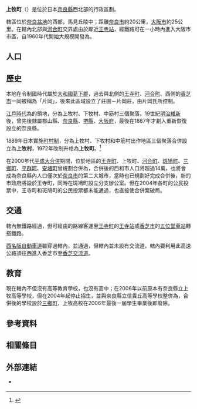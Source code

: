 {{日本町村
| 自治體名   = 上牧
| 町村       = 町
| 圖像       = [[File:Kataokaj5.jpg|240px]]
| 圖像說明   = [[片岡城|片岡城]]（下牧城）遺跡
| 町村章     = [[File:Emblem_of_Kanmaki,_Nara.svg|100px]]
| 町村旗     = [[File:Flag_of_Kanmaki_Nara.JPG|100px]]
| 日文原名   = 上牧町
| 平假名     = かんまきちょう
| 羅馬字拼音 = Kanmaki-chō
| 都道府縣   = 奈良縣
| 支廳       =
| 郡         = 北葛城郡
| 編號       = 29424-1
| 面積       = 6.14
| 邊界未定   =
| 人口       = 22,349<ref>{{Cite web| url=http://www.town.kanmaki.nara.jp/| title=關於上牧町| publisher=上牧町公所| language=ja| accessdate=2019-09-27| archive-date=2020-10-22| archive-url=https://web.archive.org/web/20201022000513/https://www.town.kanmaki.nara.jp/| dead-url=no}}</ref>
| 統計時間   = 2019年8月31日
| 自治體     = [[香芝市|香芝市]]、[[王寺町|王寺町]]、[[河合町|河合町]]、[[廣陵町|廣陵町]]
| 樹         = [[羅漢松|羅漢松]]
| 花         = [[百合|百合]]
| 鳥         =
| 其他象徵物 =
| 其他象徵   =
| 首長       = 今中富夫
| 卸任日期   = 2021年3月22日
| 議員數     = 12
| 郵遞區號   = 639-0293
| 所在地     = 北葛城郡上牧町上牧3350番地
| 電話號碼   = 745-76-1001
| 外部連結   = {{url|https://www.town.kanmaki.nara.jp/}}
| 地圖       = [[File:Kanmaki_in_Nara_Prefecture_Ja.svg|250px]]
| 註記       = 
}}

'''上牧町'''（{{jpn|j=上牧町|hg=かんまきちょう|rm=Kanmaki chō|f=y}}）是位於日本[[奈良縣|奈良縣]]西北部的行政區劃。

轄區位於[[奈良盆地|奈良盆地]]的西部，馬見丘陵中；距離[[奈良市|奈良市]]約20公里，[[大阪市|大阪市]]約25公里。在轄內北部與[[河合町|河合町]]交界處由於鄰近[[王寺站_(日本)|王寺站]]，經鐵路可在一小時內進入大阪市市區，自1960年代開始大規模開發為{{Tsl|ja|西大和ニュータウン|西大和新市鎮}}。

== 人口 ==
{{日本人口統計|location=Kanmaki, Nara|code=29424|name=上牧町}}

== 歷史 ==

本地在令制國時代屬於[[大和國|大和國]][[葛下郡|葛下郡]]，過去與北側的[[王寺町|王寺町]]、[[河合町|河合町]]、西側的[[香芝市|香芝市]]一同被稱為「片岡」，後來此區域設立了莊園－片岡莊，由片岡氏所控制。

[[江戶時代|江戶時代]]為{{Tsl|ja|郡山藩}}的領地，分為上牧村、下牧村、中筋村三個聚落，19世紀[[明治維新|明治維新]]後，曾先後隸屬郡山縣、[[奈良縣|奈良縣]]、[[堺縣|堺縣]]、[[大阪府|大阪府]]，最後在1887年才劃入重新恢復設立的奈良縣。

1889年日本實施[[町村制|町村制]]，分為上牧村、下牧村和中筋村出作地區三個聚落合併設立為'''上牧村'''，1972年改制升格為'''上牧町'''。<ref>{{Cite web| url=https://www.town.kanmaki.nara.jp/town/aisatsu-profile| title=町長挨拶・町のプロフィール| publisher=上牧町公所| language=ja| accessdate=2019-09-27| archive-date=2019-09-27| archive-url=https://web.archive.org/web/20190927043138/https://www.town.kanmaki.nara.jp/town/aisatsu-profile| dead-url=no}}</ref>

在2000年代[[平成大合併|平成大合併]]期間，位於{{Tsl|ja|西和}}地區的[[王寺町|王寺町]]、上牧町、[[河合町|河合町]]、[[斑鳩町|斑鳩町]]、[[三鄉町|三鄉町]]、[[平群町|平群町]]、[[安堵町|安堵町]]曾規劃合併為{{Tsl|ja|西和市}}，合併後的西和市人口將超過14萬，也將會成為奈良縣內人口僅次於[[奈良市|奈良市]]的第二大城市，當時也已規劃好完成合併後，新的市政府將設於王寺町，同時在斑鳩町設立分支辦公室。但在2004年各町的公民投票中，王寺町和斑鳩町的公民投票都未能通過，也直接使合併案破局。

== 交通 ==

轄內無鐵路經過，但可經由{{Tsl|ja|奈良交通}}的路線客運至[[王寺町|王寺町]]的[[王寺站_(日本)|王寺站]]或[[香芝市|香芝市]]的[[五位堂車站|五位堂車站]]轉搭鐵路。

[[西名阪自動車道|西名阪自動車道]]雖穿過轄內，並通過{{Tsl|ja|西大和ニュータウン|西大和新市鎮}}，但轄內並未設有交流道，轄內要利用此高速公路須往西進入香芝市至[[香芝交流道|香芝交流道]]。

== 教育 ==

現在轄內不但沒有高等教育學校，也沒有高中；在2006年以前原本有奈良縣立上牧高等學校，但在2004年起停止招生，並與奈良縣立信貴丘高等學校整併為{{Tsl|ja|奈良県立西和清陵高等学校|奈良縣立西和清陵高等學校}}，合併後的學校設於[[三鄉町|三鄉町]]，上牧高校在2006年最後一屆學生畢業後即廢除。

== 參考資料 ==
{{Reflist}}

== 相關條目 ==
{{Commonscat|Kanmaki, Nara}}

== 外部連結 ==

* {{Ja}} {{Facebook|kanmaki.town.nara|上牧町公所}}

{{奈良縣}}
{{Authority control}}